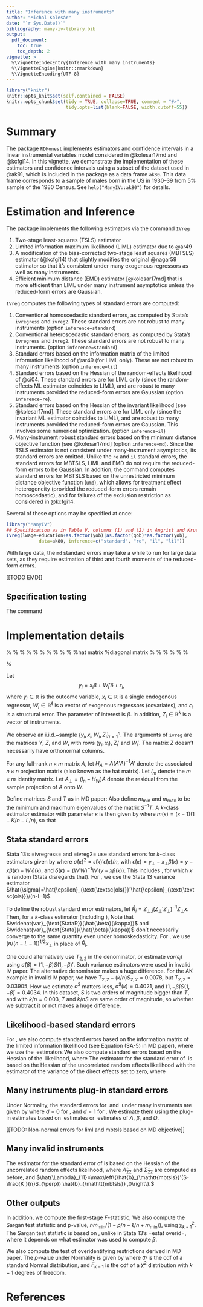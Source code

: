 ```yaml
---
title: "Inference with many instruments"
author: "Michal Kolesár"
date: "`r Sys.Date()`"
bibliography: many-iv-library.bib
output:
  pdf_document:
    toc: true
    toc_depth: 2
vignette: >
  %\VignetteIndexEntry{Inference with many instruments}
  %\VignetteEngine{knitr::rmarkdown}
  %\VignetteEncoding{UTF-8}
---
```


```r
library("knitr")
knitr::opts_knit$set(self.contained = FALSE)
knitr::opts_chunk$set(tidy = TRUE, collapse=TRUE, comment = "#>",
                      tidy.opts=list(blank=FALSE, width.cutoff=55))
```

# Summary

The package `RDHonest` implements estimators and confidence intervals in a
linear instrumental variables model considered in @kolesar17md and @kcfgi14. In
this vignette, we demonstrate the implementation of these estimators and
confidence intervals using a subset of the dataset used in @ak91, which is
included in the package as a data frame `ak80`. This data frame corresponds to a
sample of males born in the US in 1930--39 from 5% sample of the 1980 Census.
See `help("ManyIV::ak80")` for details.

# Estimation and Inference

The package implements the following estimators via the command `IVreg`

1. Two-stage least-squares (TSLS) estimator
2. Limited information maximum likelihood (LIML) estimator  due to @ar49
3. A modification of the bias-corrected two-stage least squares (MBTSLS)
   estimator (@kcfgi14) that slightly modifies the original @nagar59 estimator
   so that it's consistent under many exogenous regressors as well as many
   instruments.
4. Efficient minimum distance (EMD) estimator [@kolesar17md] that is more
   efficient than LIML under many instrument asymptotics unless the reduced-form
   errors are Gaussian.

`IVreg` computes the following types of standard errors are computed:

1. Conventional homoscedastic standard errors, as computed by Stata's
   `ivregress` and `ivreg2`. These standard errors are not robust to many
   instruments (option `inference=standard`)
2. Conventional heteroscedastic standard errors, as computed by Stata's
   `ivregress` and `ivreg2`. These standard errors are not robust to many
   instruments. (option `inference=standard`)
3. Standard errors based on the information matrix of the limited information
   likelihood of @ar49 (for LIML only). These are not robust to many instruments
   (option `inference=lil`)
3. Standard errors based on the Hessian of the random-effects likelihood
   of @ci04. These standard errors are for LIML only (since the random-effects ML
   estimator coincides to LIML), and are robust to many instruments provided the
   reduced-form errors are Gaussian (option `inference=re`).
4. Standard errors based on the Hessian of the invariant
   likelihood [see @kolesar17md]. These standard errors are for LIML only (since
   the invariant ML estimator coincides to LIML), and are robust to many
   instruments provided the reduced-form errors are Gaussian. This involves some
   numerical optimization. (option `inference=il`)
5. Many-instrument robust standard errors based on the minimum distance
   objective function [see @kolesar17md] (option `inference=md`). Since the TSLS
   estimator is not consistent under many-instrument asymptotics, its standard
   errors are omitted. Unlike the `re` and `il` standard errors, the standard
   errors for MBTSLS, LIML and EMD do not require the reduced-form errors to be
   Gaussian. In addition, the command computes standard errors for MBTSLS based
   on the unrestricted minimum distance objective function (`umd`), which allows
   for treatment effect heterogeneity (provided the reduced-form errors remain
   homoscedastic), and for failures of the exclusion restriction as considered
   in @kcfgi14.

Several of these options may be specified at once:

```r
library("ManyIV")
## Specification as in Table V, columns (1) and (2) in Angrist and Krueger
IVreg(lwage~education+as.factor(yob)|as.factor(qob)*as.factor(yob),
            data=ak80, inference=c("standard", "re", "il", "lil"))
```

With large data, the `md` standard errors may take a while to run for large data
sets, as they require estimation of third and fourth moments of the reduced-form
errors.

[[TODO EMD]]

## Specification testing

The command

# Implementation details

\newcommand{\by}{\mathbf{Y}} %
\newcommand{\bx}{\mathbf{X}} %
\newcommand{\bg}{\mathbf{G}} %
\newcommand{\bz}{{Z}} %
\newcommand{\bp}{\mathbf{P}} %
\newcommand{\br}{\mathbf{R}} %
\newcommand{\bw}{{W}} %
\newcommand{\eye}{{I}} %
\newcommand{\Ni}{K} %
\newcommand{\Ne}{L} %
\newcommand{\Hm}[1]{{H}_{#1}} %hat matrix
\newcommand{\Dm}[1]{\mathbf{D}_{#1}} %diagonal matrix
\newcommand{\tsls}{\text{\textsc{tsls}}}%
\newcommand{\ols}{\text{\textsc{ols}}}%
\newcommand{\umd}{\text{\textsc{umd}}}%
\newcommand{\re}{\text{\textsc{re}}}%
\newcommand{\mbtsls}{\text{\textsc{mbtsls}}}%
\newcommand{\liml}{\text{\textsc{liml}}}%
\newcommand{\h}[2]{\hat{#1}_{\text{\textsc{#2}}}} %

Let $$y_{i}=x_{i}\beta+W_{i}'\delta+\epsilon_{i},$$ where $y_{i}\in\mathbb{R}$
is the outcome variable, $x_{i}\in\mathbb{R}$ is a single endogenous regressor,
$W_{i}\in\mathbb{R}^{\ell}$ is a vector of exogenous regressors (covariates),
and $\epsilon_{i}$ is a structural error. The parameter of interest is $\beta$.
In addition, $Z_{i}\in\mathbb{R}^{k}$ is a vector of instruments.

We observe an i.i.d.~sample $\{y_{i},x_{i},W_{i},Z_{i}\}_{i=1}^{n}$. The
arguments of `ivreg` are the matrices $Y$, $Z$, and $W$, with
rows $(y_{i},x_{i})$, $Z_{i}'$ and $W_{i}'$. The matrix $Z$ doesn't necessarily
have orthonormal columns.

For any full-rank $n\times m$ matrix ${A}$, let $\Hm{{A}}={A}({A}'{A})^{-1}{A}'$
denote the associated $n\times n$ projection matrix (also known as the hat
matrix). Let $\eye_{m}$ denote the $m\times m$ identity matrix. Let
${A}_{\perp}=(\eye_{n}-\Hm{W}){A}$ denote the residual from the sample projection of
${A}$ onto $\bw$.

Define matrices $S$ and $T$ as in MD paper:
\begin{align*}
  T&=Y_{\perp}'\Hm{\bz_{\perp}}Y_{\perp}/n,&
  S&=Y'(\eye_{n}-\Hm{\bz,\bw})Y/(n-\Ni-\Ne).
\end{align*}
Also define $m_{\min}$ and $m_{\max}$ to be the minimum and maximum eigenvalues of the matrix $S^{-1}T$. A $k$-class estimator estimator with parameter $\kappa$ is then given by
\begin{equation*}
  \hat{\beta}(\kappa)=\frac{T_{1,2}-m(\kappa) S_{2,2}}{T_{2,2}-m(\kappa)S_{22}},
\end{equation*}
where $m(\kappa)=(\kappa-1)(1-\Ni/n-\Ne/n)$, so that
\begin{align*}
  m_{\ols}&=-(1-\Ni/n-\Ne/n)&
  m_{\tsls}&=0,& m_{\mbtsls}&=k/n,& m_{\liml}&=m_{\min}.
\end{align*}

## Stata standard errors
Stata 13's =ivregress= and =ivreg2= use standard errors for
$k$-class estimators given by
\begin{equation*}
  \widehat{var}_{\text{Stata}}(\hat{\beta}(\kappa))=
  \frac{\hat{\sigma}(\kappa)^{2}}{(1-\kappa)x_{\perp}'x_{\perp}+\kappa x'\Hm{Z_{\perp}}x}
  =  \frac{1}{n}\frac{\hat{\sigma}(\kappa)^{2}}{
    T_{2,2}-m(\kappa) S_{2,2}},
\end{equation*}
where
$\hat{\sigma}(\kappa)^{2}=\hat{\epsilon}(\kappa)'\hat{\epsilon}(\kappa)/n$, with
$\hat{\epsilon}(\kappa)=y_{\perp}-x_{\perp}\hat{\beta}(\kappa)=y-x\hat{\beta}(\kappa)-W'\hat{\delta}(\kappa)$,
and $\hat{\delta}(\kappa)=(\bw'\bw)^{-1}\bw'(y-x\hat{\beta}(\kappa))$. This
includes \liml, for which $\kappa$ is random (Stata disregards that). For \ols,
we use the Stata 13 variance estimator
$\hat{\sigma}=\hat{\epsilon}_{\ols}'\hat{\epsilon}_{\ols}/(n-\Ne-1)$.

To define the robust standard error estimators, let
$\hat{R}_{i}=Z_{\perp,i}(Z_{\perp}'Z_{\perp})^{-1}Z_{\perp}x$. Then, for a
$k$-class estimator (including \liml),
\begin{equation*}
  \widehat{var}_{\text{StataR}}(\hat{\beta}(\kappa))
  =\frac{\sum_{i=1}^{n}\hat{\epsilon}_{i}(\kappa)\hat{R}_{i}^{2}}{n^{2}(T_{2,2}-m(\kappa)S_{2,2})^{2}}.
\end{equation*}
Note that $\widehat{var}_{\text{StataR}}(\hat{\beta}(\kappa))$ and
$\widehat{var}_{\text{Stata}}(\hat{\beta}(\kappa))$ don't necessarily converge
to the same quantity even under homoskedasticity. For \ols, we use
$(n/(n-\Ne-1))^{1/2}x_{\perp}$ in place of $\hat{R}_{i}$.

One could alternatively use $T_{2,2}$ in the denominator, or estimate
$var(\epsilon_{i})$ using $\hat{\sigma}(\beta)=(1,-\beta)S(1,-\beta)'$. Such
variance estimators were used in invalid IV paper. The alternative denominator
makes a huge difference. For the AK example in invalid IV paper, we have
$T_{2,2}-(k/n)S_{2,2}=0.0078$, but $T_{2,2}=0.03905$. How we estimate
$\sigma^{2}$ matters less, $\hat{\sigma}^{2}(\kappa)=0.4021$, and
$(1,-\hat{\beta})S(1,-\hat{\beta})=0.4034$. In this dataset, $S$ is two orders
of magnitude bigger than $T$, and with $k/n=0.003$, $T$ and $k/n S$ are same
order of magnitude, so whether we subtract it or not makes a huge difference.

## Likelihood-based standard errors
For \liml, we also compute standard errors based on the information matrix of
the limited information likelihood (see Equation (SA-5) in MD paper),
\begin{equation*}
  \widehat{var}_{\liml}(\hat{\beta}_{\liml})=\frac{\hat{a}_{\liml}'
    \hat{\Omega}_{\liml}^{-1}\hat{a}_{\liml}\cdot \hat{b}_{\liml}'
    \hat{\Omega}_{\liml}\hat{b}_{\liml} }{\hat{\lambda}_{\liml}},
\end{equation*}
where we use the \liml\ estimators
\begin{align*}
  \h{\Omega}{liml}&= \frac{n-\Ne-\Ni}{n-\Ne}S+\frac{n}{n-\Ne}\left(T-
    \frac{m_{\max}\h{a}{liml}\h{a}{liml}'}{\h{a}{liml}'S^{-1}\h{a}{liml}}\right),\\
  \h{\lambda}{liml}&=\frac{n-\Ne}{n-k-\Ne}m_{\max}.
\end{align*}
We also compute standard errors based on the Hessian of the \re\ likelihood,
    \begin{equation*}
      \widehat{var}_{\re}(\h{\beta}{liml})=-n \h{\mathcal{H}}{re}^{11}=
      -\frac{\hat{b}'\h{\Omega}{re}\hat{b}
        (\h{\lambda}{re}+k/n)}{\h{\lambda}{re}}\left(
        \hat{Q}_{\mathcal{S}}\h{\Omega}{re,22}-T_{22}+\frac{\hat c}{1-\hat c}\frac{\hat{Q}_{\mathcal{S}}}{\hat{a}'
          \h{\Omega}{re}^{-1}\hat{a}} \right)^{-1},
    \end{equation*}
where
    \begin{align}
      \h{\lambda}{re}&=m_{\max}-\Ni /n,\\
      \h{\Omega}{re}&=\frac{n-\Ni-\Ne}{n-\Ne}S+\frac{n}{n-\Ne}\left(T-
        \frac{\h{\lambda}{re}}{\hat{a}'S^{-1}\hat{a} } \hat{a}\hat{a}'\right),&
      \hat{a}&=
      \begin{pmatrix}
        \hat{\beta}_{\liml}\\1
      \end{pmatrix},
      \\
      \hat{Q}_{\mathcal{S}} &=\frac{\hat{b}'S \hat{b}}{\hat{b}'\h{\Omega}{re} \hat{b}},& \hat{b}
      &=
  \begin{pmatrix}
    1\\-\hat{\beta}_{\liml}
  \end{pmatrix},\\
\hat c&=\frac{\h{\lambda}{re} \hat{Q}_{\mathcal{S}}}{(K/n+\h{\lambda}{re})(1-\Ne/n)}.
    \end{align}
    The estimator for the standard error of \mbtsls\ is based on the
    Hessian of the uncorrelated random effects likelihood with the estimator of
    the variance of the direct effects set to zero,
    \begin{equation*}
      \h{\mathcal{H}}{ure}=
      \frac{1}{\hat{\Lambda}_{22}^{2}}\left(\hat{\Lambda}_{22}\hat{\Sigma}_{11}+
        \frac{(1-\Ne/n )k/n}{(1-\Ni/n-\Ne/n)}
        (\hat{\Sigma}_{11}\hat{\Sigma}_{22}+\hat{\Sigma}_{12}^{2})    \right),
    \end{equation*}
where
\begin{align*}
  \hat{\Lambda}_{22}&= \begin{cases} S_{22}-\frac{K }{n}\h{\Omega}{22,ure} &
    \text{if $m_{\min}\geq K/n$,} \\
    \frac{\h{\lambda}{re}}{\h{a}{re}'\h{\Omega}{re}^{-1}\h{a}{re}} &
    \text{otherwise.}
      \end{cases},\\
      \h{\Omega}{ure}&=\begin{cases}
        S & \text{if $m_{\min}\geq K/n$,} \\
        \h{\Omega}{re} & \text{otherwise.}
      \end{cases},\\
      \h{\Sigma}{ure} &= \h{\Gamma}{ure}'\h{\Omega}{ure}\h{\Gamma}{ure}, &
      \h{\Gamma}{ure} &=\begin{pmatrix} 1& 0\\
        -\hat{\beta}_{\mathtt{mbtsls}} &1
  \end{pmatrix}.
\end{align*}

## Many instruments plug-in standard errors
Under Normality, the standard errors for \liml\ and \mbtsls\ under many
instruments are given by
\begin{equation*}
avar=  \frac{1}{\Lambda^{2}}\left(\Lambda\Sigma_{11}+\frac{(1-\Ne/n)k/n}{
      1-\Ni/n-\Ne/n}(\det(\Sigma)+
    2d\Sigma_{12})\right),
\end{equation*}
where $d=0$ for \liml, and $d=1$ for \mbtsls. We estimate them using the plug-in
estimates based on \re\ estimates or \umd\ estimates of $\Lambda$, $\beta$, and
$\Omega$.

[[TODO: Non-normal errors for liml and mbtsls based on MD objective]]

## Many invalid instruments
The estimator for the standard error of \texttt{mbtsls} is based on the Hessian
of the uncorrelated random effects likelihood,
    \begin{equation*}
      \h{\mathcal{H}}{ure}=
      \frac{1}{\hat{\Lambda}_{22}^{2}}\left(\hat{\Lambda}_{22}\hat{\Sigma}_{11}+
        \frac{(1-\ell/n )k/n}{(1-k/n-\ell/n)}
        (\hat{\Sigma}_{11}\hat{\Sigma}_{22}+\hat{\Sigma}_{12}^{2})
        +\hat{\Lambda}_{11}\hat{\Sigma}_{22}+
        \hat{\Lambda}_{11}\Lambda_{22}\cdot n/K
      \right),
    \end{equation*}
    where $\hat{\Lambda}_{22}$ and $\hat{\Sigma}_{22}$ are computed as before,
    and $\hat{\Lambda}_{11}=\max\left\{\hat{b}_{\mathtt{mbtsls}}'(S-\frac{K
        }{n}S_{\perp}) \hat{b}_{\mathtt{mbtsls}} ,0\right\}.$

## Other outputs
In addition, we compute the first-stage $F$-statistic,
\begin{equation*}
F= \frac{n}{k}\frac{T_{22}}{S_{22}}.
\end{equation*}
We also compute the Sargan test statistic and p-value,
$nm_{\min}/(1-p/n-\ell/n+m_{\min}))$, using $\chi^{2}_{k-1}$. The Sargan test
statistic is based on \liml, unlike in Stata 13's =estat overid=, where
it depends on what estimator was used to compute $\beta$.

We also compute the test of overidentifying restrictions derived in MD paper.
The $p$-value under Normality is given by
\begin{equation*}
  1-\Phi(\sqrt{(n-k-\ell)/(n-\ell)}\Phi^{-1}(F_{k-1}(nm_{\min}))),
\end{equation*}
where $\Phi$ is the cdf of a standard Normal distribution, and $F_{k-1}$ is the
cdf of a $\chi^{2}$ distribution with $k-1$ degrees of freedom.




# References

